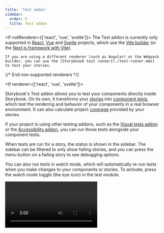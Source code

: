 ```yaml
---
title: 'Test addon'
sidebar:
  order: 6
  title: Test addon
---
```


<If notRenderer={['react', 'vue', 'svelte']}>
  <Callout variant="info">
    The Test addon is currently only supported in [React](?renderer=react), [Vue](?renderer=vue) and [Svelte](?renderer=svelte) projects, which use the [Vite builder](../builders/vite.mdx) (or the [Next.js framework with Vite](../get-started/frameworks/nextjs.mdx#with-vite)).

    If you are using a different renderer (such as Angular) or the Webpack builder, you can use the [Storyboook test runner](./test-runner.mdx) to test your stories.
  </Callout>

  {/* End non-supported renderers */}
</If>

<If renderer={['react', 'vue', 'svelte']}>

Storybook's Test addon allows you to test your components directly inside Storybook. On its own, it transforms your [stories](../writing-stories/index.mdx) into [component tests](./component-testing.mdx), which test the rendering and behavior of your components in a real browser environment. It can also calculate project [coverage](./test-coverage.mdx) provided by your stories.

If your project is using other testing addons, such as the [Visual tests addon](./visual-testing.mdx) or the [Accessibility addon](./accessibility-testing.mdx), you can run those tests alongside your component tests.

When tests are run for a story, the status is shown in the sidebar. The sidebar can be filtered to only show failing stories, and you can press the menu button on a failing story to see debugging options.

You can also run tests in watch mode, which will automatically re-run tests when you make changes to your components or stories. To activate, press the watch mode toggle (the eye icon) in the test module.

<Video src="../_assets/writing-tests/addon-test-overview.mp4" />

## Install and set up

Before installing, make sure your project meets the following requirements:

- Storybook ≥ 8.5
- A Storybook framework that uses Vite (e.g. [`vue3-vite`](../get-started/frameworks/vue3-vite.mdx), [`react-vite`](../get-started/frameworks/react-vite.mdx), ['sveltekit`](../get-started/frameworks/sveltekit.mdx), etc.), or the [Storybook Next.js framework with Vite](../get-started/frameworks/nextjs.mdx#with-vite)
- Vitest ≥ 2.1
    - If you're not yet using Vitest, it will be installed and configured for you when you install the addon
- (optional) MSW ≥ 2.0
    - If MSW is installed, it must be v2.0.0 or later to not conflict with Vitest's dependency

<If renderer="react">
  <Callout variant="info" icon="ℹ️">
    **Using with Next.js** — The Test addon is supported in Next.js ≥ 14.1 projects, but you must be using the [`@storybook/experimental-nextjs-vite` framework](../get-started/frameworks/nextjs.mdx#with-vite). When you run the setup command below, you will be prompted to install and use the framework if you haven't already.
  </Callout>
</If>

If you're not yet using Storybook 8.5, you can [upgrade your Storybook](../configure/upgrading.mdx) to the prerelease version:

<CodeSnippets path="storybook-upgrade-prerelease.md" />

### Automatic setup

Run the following command to install and configure the addon, which contains the plugin to run your stories as tests using Vitest:

<CodeSnippets path="addon-test-install.md" />

That [`add` command](../addons/install-addons.mdx#automatic-installation) will install and register the test addon. It will also inspect your project's Vite and Vitest setup, and install and configure them with sensible defaults, if necessary. You may need to adjust the configuration to fit your project's needs. The full configuration options can be found in the [API section](#options), below.

### Manual setup

For some project setups, the `add` command may be unable to automate the addon and plugin setup and ask you to complete additional setup steps. Here's what to do:

1. Make sure Vite and Vitest are configured in your project.
1. Configure Vitest to use [browser mode](https://vitest.dev/guide/browser/).
1. Install the addon, `@storybook/addon-test`, in your project and [register it in your Storybook configuration](http://storybook.js.org/docs/addons/install-addons#manual-installation).
1. Create a test setup file, `.storybook/vitest.setup.ts`. You can use the [example setup file](#example-vitest-setup) as a guide.
1. Adjust your Vitest configuration to include the plugin and reference the setup file. You can use the [example configuration files](#example-configuration-files) as a guide.

### Example configuration files

When the addon is set up automatically, it will create or adjust your Vitest configuration files for you. If you're setting up manually, you can use the following examples as a reference when configuring your project.

<details id="example-vitest-setup">
  <summary>Example Vitest setup file</summary>

 Storybook stories contain configuration defined in `.storybook/preview.js|ts`. To ensure that configuration is available to your tests, you can apply it in a Vitest setup file. Here's an example of how to do that:

  {/* prettier-ignore-start */}

  <CodeSnippets path="portable-stories-vitest-set-project-annotations-simple.md" />

  {/* prettier-ignore-end */}

  The `setProjectAnnotations` function is part of the [portable stories API](../api/portable-stories/portable-stories-vitest.mdx#setprojectannotations), which is used internally by the Vitest plugin to transform your stories into tests.
</details>

<details id="example-vitest-config">
  <summary>Example Vitest config file</summary>

  The most simple application of the plugin is to include it in your Vitest configuration file:

  {/* prettier-ignore-start */}

  <CodeSnippets path="vitest-plugin-vitest-config.md" />

  {/* prettier-ignore-end */}

</details>

<details id="example-vitest-workspace">
  <summary>Example Vitest workspace file</summary>

  If you're using a [Vitest workspace](https://vitest.dev/guide/workspace), you can define a new workspace project:

  {/* prettier-ignore-start */}

  <CodeSnippets path="vitest-plugin-vitest-workspace.md" />

  {/* prettier-ignore-end */}

</details>

## Usage

There are multiple ways to run tests using the addon.

We recommend (and configure, by default) running Vitest in [browser mode](https://vitest.dev/guide/browser/), using [Playwright's](https://playwright.dev) Chromium browser. Browser mode ensures your components are tested in a real browser environment, which is more accurate than simulations like JSDom or HappyDom. This is especially important for testing components that rely on browser APIs or features.

### Storybook UI

The easiest way to run tests is through the Storybook UI. With a click, you can run multiple types of tests for all stories in your project, a group of stories, or a single story.

To run all tests for your whole project, press the Run tests button in the test module at the bottom of the sidebar.

<Video src="../_assets/writing-tests/addon-test-run-all-tests.mp4" />

Alternatively, you can expand the test module to run specific types of tests individually. For those test types which have a watch mode (which will automatically re-run relevant tests upon code changes), you can toggle that on or off.

![Screenshot of test module, expanded, showing test types and watch mode toggle](../_assets/writing-tests/addon-test-module-expanded.png)

<Callout variant="info" icon="ℹ️">

If you have the [Visual tests addon](./visual-testing.mdx) installed, you'll see an option to run Visual tests alongside [Component tests](./component-testing.mdx).

![Screenshot of test module, expanded, showing Visual tests](../_assets/writing-tests/addon-test-module-expanded-with-vta.png)

Other addons, such as [a11y](./accessibility-testing.mdx#test-addon-integration), may also provide test types that can be run from the test module and affect the status indicators on stories and components.

</Callout>

To run tests for a specific story or group of stories, press the menu button (three dots) that appears on hover of a sidebar item. You can then select the test type you want to run.

![Screenshot of story sidebar item with open menu](../_assets/writing-tests/addon-test-sidebar-item-menu.png)

After running your tests, you will now see status indicators on stories and components for their pass, fail, or error state. You can press on the menu button when hovering a story to see the test results for that story. Selecting a result in the menu will navigate you to that story and open the appropriate debugging panel. For example, if a component test fails, you can jump straight to the failure in the Component tests addon panel. That panel provides an interactive debugger for your component test, allowing you to step through each simulated behavior or assertion.

<Callout variant="info" icon="ℹ️">

The Component tests addon panel replaces the [Interactions addon panel](../essentials/interactions.mdx) when the Test addon is installed. While the testing mechanism is different, the functionality of the addon panel itself remains the same.

</Callout>

The test module will also show you the total number of tests run, the number of tests that passed, and the number of tests that failed or errored. You can press the failure number to filter the sidebar to only those stories that failed.

<Video src="../_assets/writing-tests/addon-test-filter-sidebar.mp4" />

### CLI

You can also run tests using the Vitest CLI. We recommend adding a script to your `package.json` to make running tests easier. Here's an example of how to do that:

```json title="package.json"
{
  "scripts": {
    "test": "vitest",
    "test-storybook": "vitest --project=storybook"
  }
}
```

In this example, we've added two scripts: `test` to run all tests in your project (you may already have this), and `test-storybook` to run only your Storybook tests. The `--project=storybook` flag tells Vitest to run the tests for the Storybook project.

Then, run this command to run your tests (in [watch mode](https://vitest.dev/guide/cli.html#vitest-watch), by default) using the Vitest CLI:

<CodeSnippets path="vitest-plugin-run-tests.md" />

#### Debugging

While the plugin does not require Storybook to run when testing, you may still want to run Storybook to debug your tests. To enable this, provide the [`storybookScript` option](#storybookscript) in the plugin configuration. When you run Vitest in watch mode, the plugin will start Storybook using this script and provide links to the story in the output on test failures. This allows you to quickly jump to the story in Storybook to debug the issue.

You can also provide a [`storybookUrl` option](#storybookurl) to the plugin configuration. When you're not using watch mode and tests fail, the plugin will provide a link to the story using this URL in the output. This is useful when [running tests in CI](#in-ci) or other environments where Storybook is not already running.

![Screenshot of test failure in the console, showing a failure with a link to the story](../_assets/writing-tests/vitest-plugin-test-failure.png)

### Editor extension

Transforming your stories into Vitest tests with the plugin also enables you to run and debug tests using Vitest [IDE integrations](https://vitest.dev/guide/ide.html). This allows you to run tests directly from your editor, such as VSCode and JetBrains IDE.

This screenshot shows how you can run your Vitest tests in VSCode using the [Vitest extension](https://marketplace.visualstudio.com/items?itemName=vitest.explorer). Stories are annotated with the test status, and, when a test fails, a link to the story is provided for [debugging](#debugging).

![Screenshot of test failure in VSCode, showing a failure attached to a story](../_assets/writing-tests/vitest-plugin-vscode.png)

### In CI

For the most part, running your Storybook tests in CI is done [via the CLI](#cli). However, to have the test output link to your published Storybook on test failures, you need to provide the [`storybookUrl` option](#storybookurl) in the plugin configuration.

Here's an example using GitHub Actions. The steps are similar for other CI providers, though details in the syntax or configuration may vary.

When actions for services like Vercel, Netlify and others run a deployment job, they follow a pattern of emitting a `deployment_status` event containing the newly generated URL under `deployment_status.target_url`. This is the URL to the published Storybook instance. We then pass that URL to the plugin configuration using an environment variable, `SB_URL`. Finally, we update the plugin configuration to use that environment variable in the `storybookUrl` option.

```yaml title=".github/workflows/test-storybook.yml"
name: Storybook Tests
on: deployment_status
jobs:
  test:
    timeout-minutes: 60
    runs-on: ubuntu-latest
    if: github.event.deployment_status.state == 'success'
    steps:
      - uses: actions/checkout@v4
      - uses: actions/setup-node@v4
        with:
          node-version: '18.x'
      - name: Install dependencies
        run: yarn
      - name: Run Storybook tests
        run: yarn test-storybook
        env:
          SB_URL: '${{ github.event.deployment_status.target_url }}'
```

```js title="vitest.workspace.ts"
export default defineWorkspace([
  // ...
  {
    // ...
    {
      plugins: [
        storybookTest({
          // ...
          storybookScript: 'yarn storybook --ci',
          storybookUrl: process.env.SB_URL
        }),
      ],
    },
  },
])
```

## How it works

The Test addon works by using a Vitest plugin to transform your stories into [Vitest](https://vitest.dev) tests using [portable stories](../api/portable-stories/portable-stories-vitest.mdx). It also configures Vitest to run those tests in [browser mode](https://vitest.dev/guide/browser/), using Playwright's Chromium browser. Because it is built on top of Vitest, the addon requires a Vite-based Storybook framework.

Stories are tested in two ways: a smoke test to ensure it renders and, if a [play function](../writing-tests/component-testing#write-a-component-test) is defined, that function is run and any [assertions made](../writing-tests/component-testing.mdx#assert-tests-with-vitests-apis) within it are validated.

When you run tests in the [Storybook UI](#storybook-ui), the addon runs Vitest in the background and reports the results in the sidebar. 

## Configuring tests

The tests run by the addon can be configured in two ways. You can toggle which test types are run and include, exclude, or skip stories from being tested.

### Toggling test types

In addition to component tests, the Test addon supports multiple types of tests, depending on which other addons you are using in your project. Some test types, like [visual tests](./visual-testing.mdx), are run independently. Others, like [accessibility](./accessibility-testing.mdx), must be run alongside component tests. For these dependent test types, you can toggle them on or off in the test module by pressing the edit button (pencil icon) and checking or unchecking the test types you want to run.

![Screenshot of test module, expanded, edit mode, everything is checked](../_assets/writing-tests/addon-test-module-edit.png)

Note that you may not have all of the test types pictured, depending on which addons you have installed.

You can also access edit mode in the sidebar item menu for a story or group of stories:

![Screenshot of story sidebar item with open menu, edit mode](../_assets/writing-tests/addon-test-sidebar-item-menu-edit.png)

Note that toggling test types in the menu's edit mode affects all tests, not only those for the selected story or group of stories. It is intended as a convenience for quickly toggling test types on or off.

### Including, excluding, or skipping tests

You can use [tags](../writing-stories/tags.mdx) to include, exclude, or skip stories from being tested. Included stories are tested, excluded stories are not tested, and skipped stories are not tested but are counted in the test results.

By default, the plugin will run all stories with the `test` tag. You can adjust this behavior by providing the [`tags` option](#tags) in the plugin configuration. This allows you to include, exclude, or skip stories based on their tags.

In this example, we'll apply the `stable` tag to all of the Button component's stories, except for ExperimentalFeatureStory, which will have the `experimental` tag:

{/* prettier-ignore-start */}

<CodeSnippets path="tags-remove-in-story.md" />

{/* prettier-ignore-end */}

To connect those tags to our test behavior, we can adjust the plugin configuration to exclude the `experimental` tag:

```js title="vitest.workspace.ts"
export default defineWorkspace([
  // ...
  {
    // ...
    {
      plugins: [
        storybookTest({
          // ...
          tags: {
            include: ['test'],
            exclude: ['experimental'],
          },
        }),
      ],
    },
  },
])
```

If the same tag is in both the `include` and `exclude` arrays, the `exclude` behavior takes precedence.

## Comparison to the test runner

The [test runner](./test-runner.mdx) requires a running Storybook instance to test your stories, because it visits each one, executes the play function, and listens for results. The Vitest plugin, however, transforms your stories into tests using Vite and portable stories, so it does not need to run Storybook to test your stories. Because of this reliance on Vite, the plugin can only be used with Storybook frameworks that use Vite (and [Next.js](../get-started/frameworks/nextjs.mdx#with-vite)). The test runner, on the other hand, can be used with any Storybook framework.

The test runner is only a CLI tool. It did not have a UI for running tests, nor did it have an editor extension. The addon, however, provides a UI in Storybook for running tests, and it enables you to run and debug tests using Vitest IDE integrations.

Additionally, the test runner ran your stories as orchestrated tests in Jest, and that orchestration came with some complexity. By comparison, this plugin transforms your stories into real tests and then runs them using Vitest, which is simpler and more configurable.

Finally, because of the simpler architecture and the use of Vitest, this plugin should be faster than the test runner for most projects. We'll do more benchmarking to quantify this in the future.

## FAQ

### What happens if Vitest itself has an error?

Sometimes tests can fail because of errors within Vitest itself. When this happens, the test module in the Storybook UI will alert you to the error, and you can click a link to view it in full. The error will also be logged to the console.

![Screenshot of test module, expanded, showing Vitest error](../_assets/writing-tests/addon-test-vitest-error.png)

Vitest offers [troubleshooting help for common errors](https://vitest.dev/guide/common-errors.html).

### What happens when there are different test results in multiple environments?

When you run tests with this addon, they are run as Vitest tests with whatever configuration you have set up in your project. By default, they will run in browser mode, using Playwright's Chromium browser. Sometimes, tests will fail when run in the addon (or via CLI), but then pass when viewed in the Component tests addon panel (or vice versa). This can happen because the tests are run in different environments, which can have different behaviors.

### How do I debug my CLI tests in Storybook?

The plugin will attempt to provide links to the story in Storybook when tests fail in CLI, for [debugging](#debugging) purposes.

If the URLs are not working when running tests in watch mode, you should check two configuration options:

- [`storybookUrl`](#storybookurl): Ensure this URL is correct and accessible. For example, the default is `http://localhost:6006`, which may not use the same port number you're using.
- [`storybookScript`](#storybookscript): Ensure this script is correctly starting Storybook.

If the URLs are not working when running tests in CI, you should ensure the Storybook is built and published before running the tests. You can then provide the URL to the published Storybook using the `storybookUrl` option. See the [In CI](#in-ci) section for an example.

### How do I ensure my tests can find assets in the public directory?

If your stories use assets in the public directory and you're not using the default public directory location (`public`), you need to adjust the Vitest configuration to include the public directory. You can do this by providing the [`publicDir` option in the Vitest configuration file](https://vitejs.dev/config/shared-options.html#publicdir).

### How do I isolate Storybook tests from others?

Some projects might contain a `test` property in their Vite configuration. Because the Vitest configuration used by this plugin extends that Vite config, the `test` properties are merged. This lack of isolation can cause issues with your Storybook tests.

To isolate your Storybook tests from other tests, you need to move the `test` property from your Vite configuration to the Vitest configuration. The Vitest config used by the plugin can then safely extend your Vite config without merging the `test` property.

### Why do we recommend browser mode?

Vitest's browser mode runs your tests in a real browser (Chromium, via Playwright, in the default configuration). The alternative is a simulated browser environment, like JSDom or HappyDom, which can have differences in behavior compared to a real browser. For UI components, which can often depend on browser APIs or features, running tests in a real browser is more accurate.

For more, see [Vitest's guide on using browser mode effectively](https://vitest.dev/guide/browser/#motivation).

### How do I use WebDriver instead of Playwright?

We recommend running tests in a browser using Playwright, but you can use WebDriverIO instead. To do so, you need to adjust the [browser provider in the Vitest configuration file](https://vitest.dev/config/#browser-provider).

### How do I use a browser other than Chromium?

We recommend using Chromium, because it is most likely to best match the experience of a majority of your users. However, you can use other browsers by adjusting the [browser name in the Vitest configuration file](https://vitest.dev/config/#browser-name). Note that [Playwright and WebDriverIO support different browsers](https://vitest.dev/guide/browser/#browser-option-types).

### How do I customize a test name?

By default, the export name of a story is mapped to the test name. To create a more descriptive test description, you can provide a `name` property for the story. This allows you to include spaces, brackets, or other special characters.

```js title="Example.stories.js|ts"
export const Story = {
  name: 'custom, descriptive name'
};
```

<If renderer="react">

### How do I fix the `m.createRoot is not a function` error?

This error can occur when using the addon on a project that uses a React version other than 18. To work around the issue, you can provide an alias to ensure the correct React version is used. Here's an example of how to do that in the Vitest configuration file:

```ts title="vitest.config.ts"
import { defineConfig } from 'vitest/config';

export default defineConfig({
  // ...
  resolve: {
    alias: {
      "@storybook/react-dom-shim": "@storybook/react-dom-shim/dist/react-16",
    },
  },
});
```

</If>

## API

### Exports

This addon has the following exports:

```js
import { storybookTest } from '@storybook/addon-test/vitest-plugin'
```

#### `storybookTest`

Type: `function`

A [Vitest plugin](https://vitejs.dev/guide/api-plugin) that transforms your stories into tests. It accepts an [options object](#options) for configuration.

### Options

The plugin is configured using an options object. Here are the available properties:

#### `configDir`

Type: `string`

Default: `.storybook`

The directory where the Storybook configuration is located, relative to the current working directory.

If your [Storybook configuration](../configure/index.mdx) is not in the default location, you **must** specify the location here so the plugin can function correctly.

#### `storybookScript`

Type: `string`

Optional script to run Storybook. If provided, Vitest will start Storybook using this script when run in watch mode. Only runs if the Storybook in `storybookUrl` is not already available.

#### `storybookUrl`

Type: `string`

Default: `http://localhost:6006`

The URL where Storybook is hosted. This is used for internal checks and to provide a [link to the story in the test output on failures](#debugging).

#### `tags`

Type:

```ts
{
  include: string[];
  exclude: string[];
  skip: string[];
}
```

Default:

```ts
{
  include: ['test'],
  exclude: [],
  skip: [],
}
```

[Tags](../writing-stories/tags.mdx) to include, exclude, or skip. These tags are defined as annotations in your story, meta, or preview.

- **`include`**: Stories with these tags will be tested
- **`exclude`**: Stories with these tags will not be tested, and will not be counted in the test results
- **`skip`**: Stories with these tags will not be tested, and will be counted in the test results

</If>

